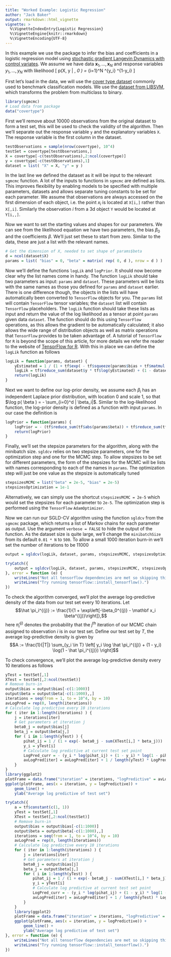 ```yaml
---
title: "Worked Example: Logistic Regression"
author: "Jack Baker"
output: rmarkdown::html_vignette
vignette: >
  %\VignetteIndexEntry{Logistic Regression}
  %\VignetteEngine{knitr::rmarkdown}
  %\VignetteEncoding{UTF-8}
---
```


In this example we use the package to infer the bias and coefficients in a logistic regression model using [stochastic gradient Langevin Dynamics with control variates](https://arxiv.org/pdf/1706.05439.pdf). We assume we have data $\mathbf x_1, \dots, \mathbf x_N$ and response variables $y_1, \dots, y_N$ with likelihood
\[
    p(\mathbf X, \mathbf y | \beta, \beta_0 ) = \prod_{i=1}^N \left[ \frac{1}{1+e^{-\beta_0 + \mathbf x_i \beta}} \right]^{y_i} \left[ 1 - \frac{1}{1+e^{-\beta_0 + \mathbf x_i \beta}} \right]^{1-y_i}
\]

First let's load in the data, we will use the [cover type dataset](https://archive.ics.uci.edu/ml/datasets/covertype) commonly used to benchmark classification models. We use the [dataset from LIBSVM](https://www.csie.ntu.edu.tw/~cjlin/libsvmtools/datasets/binary.html), which transforms the problem from multiclass to binary.
```r
library(sgmcmc)
# Load data from package
data("covertype")
```

First we'll remove about 10000 observations from the original dataset to form a test set, this will be used to check the validity of the algorithm. Then we'll separate out the response variable `y` and the explanatory variables `X`. The response variable is the first column in the dataset.
```r
testObservations = sample(nrow(covertype), 10^4)
testSet = covertype[testObservations,]
X = covertype[-c(testObservations),2:ncol(covertype)]
y = covertype[-c(testObservations),1]
dataset = list( "X" = X, "y" = y )
```
In the last line we defined the dataset as it will be input to the relevant `sgmcmc` function. A lot of the inputs to functions in `sgmcmc` are defined as lists. This improves flexibility by enabling models to be specified with multiple parameters, datasets and allows separate tuning constants to be set for each parameter. We assume that observations are always accessed on the first dimension of each object, i.e. the point $x_i$ is located at `X[i,]` rather than `X[,i]`. Similarly the observation $i$ from a 3d object `Y` would be located at `Y[i,,]`.

Now we want to set the starting values and shapes for our parameters. We can see from the likelihood equation we have two parameters, the bias $\beta_0$ and the coefficients $\beta$. We'll just set these to start from zero. Similar to the data, these are just a list with the relevant names.
```r
# Get the dimension of X, needed to set shape of params$beta
d = ncol(dataset$X)
params = list( "bias" = 0, "beta" = matrix( rep( 0, d ), nrow = d ) )
```

Now we'll define the functions `logLik` and `logPrior`. It should now become clear why the list names come in handy. The function `logLik` should take two parameters as input: `params` and `dataset`. These parameters will be lists with the same names as those you defined for `params` and `dataset` earlier. There is one difference though, the objects in the lists will have automatically been converted to `TensorFlow` objects for you. The `params` list will contain `TensorFlow` tensor variables; the `dataset` list will contain `TensorFlow` placeholders. The `logLik` function should take these lists as input and return the value of the log likelihood as a tensor at point `params` given data `dataset`. The function should do this using `TensorFlow` operations, as this allows the gradient to be automatically calculated; it also allows the wide range of distribution objects as well as matrix operations that `TensorFlow` provides to be taken advantage of. A tutorial of `TensorFlow` for `R` is beyond the scope of this article, for more details we refer the reader to the website of [TensorFlow for R](https://tensorflow.rstudio.com/). With this in place we can define the `logLik` function as follows
```r
logLik = function(params, dataset) {
    yEstimated = 1 / (1 + tf$exp( - tf$squeeze(params$bias + tf$matmul(dataset$X, params$beta))))
    logLik = tf$reduce_sum(dataset$y * tf$log(yEstimated) + (1 - dataset$y) * tf$log(1 - yEstimated))
    return(logLik)
}
```

Next we want to define our log-prior density, we assume each $\beta_i$ has an independent Laplace prior distribution, with location 0 and scale 1, so that $\log p( \beta ) = - \sum_{i=0}^d | \beta_i|$. Similar to the log-likelihood function, the log-prior density is defined as a function with input `params`. In our case the definition is
```r
logPrior = function(params) {
    logPrior = - (tf$reduce_sum(tf$abs(params$beta)) + tf$reduce_sum(tf$abs(params$bias)))
    return(logPrior)
}
```

Finally, we'll set the stepsize parameters for the algorithm, along with the minibatch size. `sgldcv` relies on two stepsize parameters, one for the optimization step and one for the MCMC step. To allow stepsizes to be set for different parameters, the form of the stepsizes for the MCMC will be lists with names corresponding to each of the names in `params`. The optimization step will just be one value as the stepsize is automatically tuned
```r
stepsizesMCMC = list("beta" = 2e-5, "bias" = 2e-5)
stepsizesOptimization = 1e-1
```
Alternatively, we can simply use the shortcut `stepsizesMCMC = 2e-5` which would set the stepsizes for each parameter to `2e-5`. The optimization step is performed using the `TensorFlow` `AdamOptimizer`.

Now we can run our SGLD-CV algorithm using the function `sgldcv` from the `sgmcmc` package, which returns a list of Markov chains for each parameter as output. Use the argument `verbose = FALSE` to hide the output of the function. As the dataset size is quite large, we'll change the `minibatchSize` from its default `0.01 * N` to `500`. To allow a small 1000 iteration burn-in we'll set the number of iterations to be 11000
```r
output = sgldcv(logLik, dataset, params, stepsizesMCMC, stepsizesOptimization, logPrior = logPrior, minibatchSize = 500, nIters = 11000 ) 
```

```r
tryCatch({
    output = sgldcv(logLik, dataset, params, stepsizesMCMC, stepsizesOptimization, logPrior = logPrior, minibatchSize = 500, nIters = 11000 ) 
}, error = function (e) { 
    writeLines("Not all tensorflow dependencies are met so skipping this...")
    writeLines("Try running tensorflow::install_tensorflow().")
})
```

To check the algorithm converged, we'll plot the average log-predictive density of the data from our test set every 10 iterations. Let $$\hat \pi_i^{(j)} := \frac{1}{1 + \exp\left[-\beta_0^{(j)} - \mathbf x_i \beta^{(j)}\right]},$$
here $\hat \pi_i^{(j)}$ denotes the probability that the $j^{\text{th}}$ iteration of our MCMC chain assigned to observation $i$ is in our test set. Define our test set by $T$, the average log-predictive density is given by
$$A := \frac{1}{|T|} \sum_{y_i \in T} \left[ y_i \log \hat \pi_i^{(j)} + (1 - y_i) \log(1 - \hat \pi_i^{(j)}) \right]$$

To check convergence, we'll plot the average log-predictive density every 10 iterations as follows
```r
yTest = testSet[,1]
XTest = testSet[,2:ncol(testSet)]
# Remove burn-in
output$bias = output$bias[-c(1:1000)]
output$beta = output$beta[-c(1:1000),,]
iterations = seq(from = 1, to = 10^4, by = 10)
avLogPred = rep(0, length(iterations))
# Calculate log predictive every 10 iterations
for ( iter in 1:length(iterations) ) {
    j = iterations[iter]
    # Get parameters at iteration j
    beta0_j = output$bias[j]
    beta_j = output$beta[j,]
    for ( i in 1:length(yTest) ) {
        pihat_ij = 1 / (1 + exp(- beta0_j - sum(XTest[i,] * beta_j)))
        y_i = yTest[i]
        # Calculate log predictive at current test set point
        LogPred_curr = - (y_i * log(pihat_ij) + (1 - y_i) * log(1 - pihat_ij))
        avLogPred[iter] = avLogPred[iter] + 1 / length(yTest) * LogPred_curr
    }
}
library(ggplot2)
plotFrame = data.frame("iteration" = iterations, "logPredictive" = avLogPred)
ggplot(plotFrame, aes(x = iteration, y = logPredictive)) +
    geom_line() +
    ylab("Average log predictive of test set")
```

```r
tryCatch({
    a = tf$constant(c(1, 1))
    yTest = testSet[,1]
    XTest = testSet[,2:ncol(testSet)]
    # Remove burn-in
    output$bias = output$bias[-c(1:1000)]
    output$beta = output$beta[-c(1:1000),,]
    iterations = seq(from = 1, to = 10^4, by = 10)
    avLogPred = rep(0, length(iterations))
    # Calculate log predictive every 10 iterations
    for ( iter in 1:length(iterations) ) {
        j = iterations[iter]
        # Get parameters at iteration j
        beta0_j = output$bias[j]
        beta_j = output$beta[j,]
        for ( i in 1:length(yTest) ) {
            pihat_ij = 1 / (1 + exp(- beta0_j - sum(XTest[i,] * beta_j)))
            y_i = yTest[i]
            # Calculate log predictive at current test set point
            LogPred_curr = - (y_i * log(pihat_ij) + (1 - y_i) * log(1 - pihat_ij))
            avLogPred[iter] = avLogPred[iter] + 1 / length(yTest) * LogPred_curr
        }
    }
    library(ggplot2)
    plotFrame = data.frame("iteration" = iterations, "logPredictive" = avLogPred)
    ggplot(plotFrame, aes(x = iteration, y = logPredictive)) +
        geom_line() +
        ylab("Average log predictive of test set")
}, error = function (e) { 
    writeLines("Not all tensorflow dependencies are met so skipping this...")
    writeLines("Try running tensorflow::install_tensorflow().")
})
```
